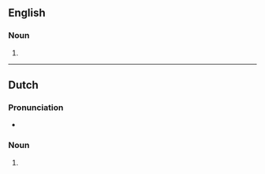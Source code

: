 ==English==

===Noun===
{{head|en|noun plural form}}

# {{plural of|anemometer|lang=en}}

----

==Dutch==

===Pronunciation===
* {{audio|Nl-anemometers.ogg|Audio|lang=nl}}

===Noun===
{{head|nl|noun plural form}}

# {{nl-noun form of|pl|anemometer}}